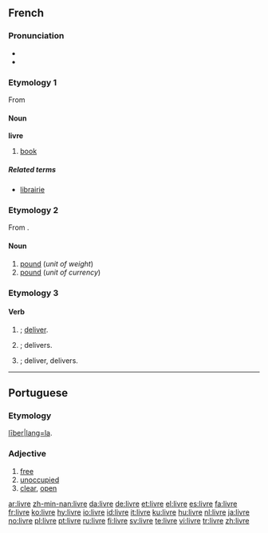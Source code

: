{{wikipedia|dab=livre}}
==French==

===Pronunciation===
*{{IPA|lang=fr|/livʁ/}}
*{{SAMPA|lang=fr|/livR/}}

===Etymology 1===
From {{L.|fr}} {{term|liber|lang=la}}

====Noun====
{{fr-infl-noun|sm=livre|sf=livre|pm=livres|pf=livres|smp=livʁ|sfp=livʁ|pmp=livʁ|pfp=livʁ}}
'''livre''' {{m}}

# [[book]]

=====Related terms=====
*[[librairie]] {{f}}

===Etymology 2===
From {{L.|fr}} {{term|libra|lang=la}}.

====Noun====
{{fr-noun|f}}

# [[pound]] (''unit of weight'')
# [[pound]] (''unit of currency'')

===Etymology 3===
{{inflected form of|livrer}}

====Verb====
{{infl|fr|verb form}}

# {{form of|first-person singular indicative and subjunctive present tense of|[[livrer]]|nodot=1}}; [[deliver]].
# {{form of|third-person singular indicative present tense of|[[livrer]]|nodot=1}}; delivers.
# {{form of|third-person singular subjunctive present tense of|[[livrer]]|nodot=1}}; deliver, delivers.

----

==Portuguese==

===Etymology===
{{L.|pt}} [[liber|līber|lang=la]].

===Adjective===
{{infl|pt|adjective}}

# [[free]]
# [[unoccupied]]
# [[clear]], [[open]]

[[ar:livre]]
[[zh-min-nan:livre]]
[[da:livre]]
[[de:livre]]
[[et:livre]]
[[el:livre]]
[[es:livre]]
[[fa:livre]]
[[fr:livre]]
[[ko:livre]]
[[hy:livre]]
[[io:livre]]
[[id:livre]]
[[it:livre]]
[[ku:livre]]
[[hu:livre]]
[[nl:livre]]
[[ja:livre]]
[[no:livre]]
[[pl:livre]]
[[pt:livre]]
[[ru:livre]]
[[fi:livre]]
[[sv:livre]]
[[te:livre]]
[[vi:livre]]
[[tr:livre]]
[[zh:livre]]